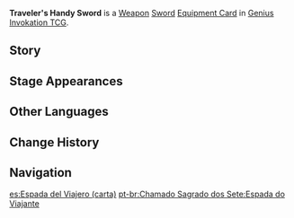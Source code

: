 {{About|the [[Genius Invokation TCG]] Equipment Card|the [[Sword]]|Traveler's Handy Sword}}
{{Genius Invokation TCG Infobox
|title     = Traveler's Handy Sword
|id        = 311501
|image     = Traveler's Handy Sword Equipment Card.png
|type      = Equipment Card
|group     = Weapon;Sword
|effect    = '''The character deals +1 DMG.'''
|matching  = 2
|source1   = [[Genius Invokation TCG Starter Deck]]
|source2   = {{Sold By}}
}}
'''Traveler's Handy Sword''' is a [[Weapon Card|Weapon]] [[Sword Card|Sword]] [[Equipment Card]] in [[Genius Invokation TCG]].

==Story==
{{Description|A handy steel sword that contains all manner of useful items in its sheath.|title=Traveler's Companion: Traveler's Handy Sword}}

==Stage Appearances==
{{Genius Invokation TCG Stage Appearances}}

==Other Languages==
{{Transclude|Traveler's Handy Sword|Other Languages}}

==Change History==
{{Change History|3.3}}

==Navigation==
{{Genius Invokation TCG Navbox|Equipment Card}}

[[es:Espada del Viajero (carta)]]
[[pt-br:Chamado Sagrado dos Sete:Espada do Viajante]]